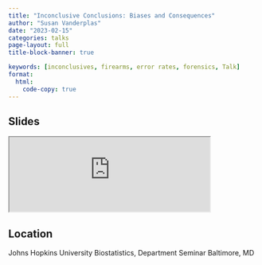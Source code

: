 ```yaml
---
title: "Inconclusive Conclusions: Biases and Consequences"
author: "Susan Vanderplas"
date: "2023-02-15"
categories: talks
page-layout: full
title-block-banner: true

keywords: [inconclusives, firearms, error rates, forensics, Talk]
format:
  html:
    code-copy: true
---
```

 
## Slides

<iframe src='http://srvanderplas.github.io/2023-Presentations/02-Hopkins-Inconclusives' height='auto' width='80%'>
                        </iframe>
## Location
Johns Hopkins University
Biostatistics, Department Seminar
Baltimore, MD
